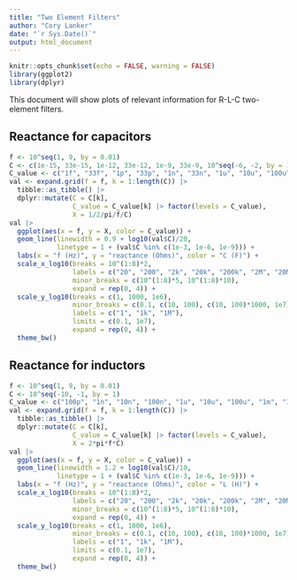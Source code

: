 ```yaml
---
title: "Two Element Filters"
author: "Cory Lanker"
date: "`r Sys.Date()`"
output: html_document
---
```


```r
knitr::opts_chunk$set(echo = FALSE, warning = FALSE)
library(ggplot2)
library(dplyr)
```

This document will show plots of relevant information for R-L-C two-element 
filters.

## Reactance for capacitors
```r
f <- 10^seq(1, 9, by = 0.01)
C <- c(1e-15, 33e-15, 1e-12, 33e-12, 1e-9, 33e-9, 10^seq(-6, -2, by = 1))
C_value <- c("1f", "33f", "1p", "33p", "1n", "33n", "1u", "10u", "100u", "1000u", "10000u")
val <- expand.grid(f = f, k = 1:length(C)) |>
  tibble::as_tibble() |>
  dplyr::mutate(C = C[k], 
                C_value = C_value[k] |> factor(levels = C_value),
                X = 1/2/pi/f/C)
val |>
  ggplot(aes(x = f, y = X, color = C_value)) +
  geom_line(linewidth = 0.9 + log10(val$C)/20,
            linetype = 1 + (val$C %in% c(1e-3, 1e-6, 1e-9))) +
  labs(x = "f (Hz)", y = "reactance (Ohms)", color = "C (F)") +
  scale_x_log10(breaks = 10^(1:8)*2,
                labels = c("20", "200", "2k", "20k", "200k", "2M", "20M", "200M"),
                minor_breaks = c(10^(1:8)*5, 10^(1:8)*10),
                expand = rep(0, 4)) + 
  scale_y_log10(breaks = c(1, 1000, 1e6),
                minor_breaks = c(0.1, c(10, 100), c(10, 100)*1000, 1e7),
                labels = c("1", "1k", "1M"),
                limits = c(0.1, 1e7),
                expand = rep(0, 4)) +
  theme_bw()
```

## Reactance for inductors
```r
f <- 10^seq(1, 9, by = 0.01)
C <- 10^seq(-10, -1, by = 1)
C_value <- c("100p", "1n", "10n", "100n", "1u", "10u", "100u", "1m", "10m", "100m")
val <- expand.grid(f = f, k = 1:length(C)) |>
  tibble::as_tibble() |>
  dplyr::mutate(C = C[k], 
                C_value = C_value[k] |> factor(levels = C_value),
                X = 2*pi*f*C)
val |>
  ggplot(aes(x = f, y = X, color = C_value)) +
  geom_line(linewidth = 1.2 + log10(val$C)/10,
            linetype = 1 + (val$C %in% c(1e-3, 1e-6, 1e-9))) +
  labs(x = "f (Hz)", y = "reactance (Ohms)", color = "L (H)") +
  scale_x_log10(breaks = 10^(1:8)*2,
                labels = c("20", "200", "2k", "20k", "200k", "2M", "20M", "200M"),
                minor_breaks = c(10^(1:8)*5, 10^(1:8)*10),
                expand = rep(0, 4)) + 
  scale_y_log10(breaks = c(1, 1000, 1e6),
                minor_breaks = c(0.1, c(10, 100), c(10, 100)*1000, 1e7),
                labels = c("1", "1k", "1M"),
                limits = c(0.1, 1e7),
                expand = rep(0, 4)) +
  theme_bw()
```
